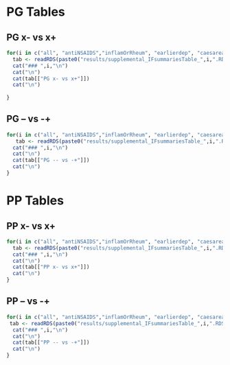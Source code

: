 # PG Tables

## PG x- vs x+

```r
for(i in c("all", "antiNSAIDS","inflamOrRheum", "earlierdep", "caesarean")){
  tab <- readRDS(paste0("results/supplemental_IFsummariesTable_",i,".RDS"))
  cat("### ",i,"\n")
  cat("\n")
  cat(tab[["PG x- vs x+"]])
  cat("\n")
  
}
```

## PG -- vs -+

```r
for(i in c("all", "antiNSAIDS","inflamOrRheum", "earlierdep", "caesarean")){
   tab <- readRDS(paste0("results/supplemental_IFsummariesTable_",i,".RDS"))
  cat("### ",i,"\n")
  cat("\n")
  cat(tab[["PG -- vs -+"]])
  cat("\n")
}
```


# PP Tables

## PP x- vs x+

```r
for(i in c("all", "antiNSAIDS","inflamOrRheum", "earlierdep", "caesarean")){
  tab <- readRDS(paste0("results/supplemental_IFsummariesTable_",i,".RDS"))
  cat("### ",i,"\n")
  cat("\n")
  cat(tab[["PP x- vs x+"]])
  cat("\n")
}
```

## PP -- vs -+

```r
for(i in c("all", "antiNSAIDS","inflamOrRheum", "earlierdep", "caesarean")){
 tab <- readRDS(paste0("results/supplemental_IFsummariesTable_",i,".RDS"))
  cat("### ",i,"\n")
  cat("\n")
  cat(tab[["PP -- vs -+"]])
  cat("\n")
}
```
